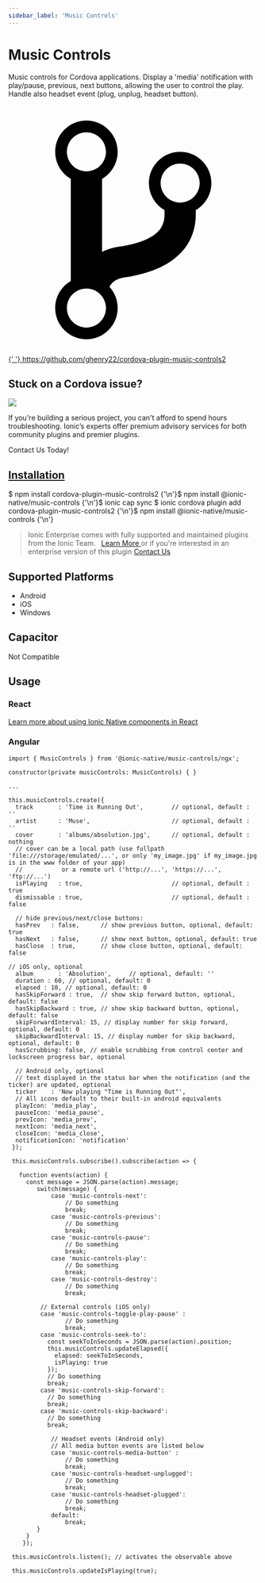 ```yaml
---
sidebar_label: 'Music Controls'
---
```



# Music Controls

Music controls for Cordova applications.
Display a 'media' notification with play/pause, previous, next buttons, allowing the user to control the play.
Handle also headset event (plug, unplug, headset button).

<p>
  <a
    href="https://github.com/ghenry22/cordova-plugin-music-controls2"
    target="_blank"
    rel="noopener"
    className="git-link"
  >
    <svg viewBox="0 0 512 512">
      <path d="M416 160c0-35.3-28.7-64-64-64s-64 28.7-64 64c0 23.7 12.9 44.3 32 55.4v8.6c0 19.9-7.8 33.7-25.3 44.9-15.4 9.8-38.1 17.1-67.5 21.5-14 2.1-25.7 6-35.2 10.7V151.4c19.1-11.1 32-31.7 32-55.4 0-35.3-28.7-64-64-64S96 60.7 96 96c0 23.7 12.9 44.3 32 55.4v209.2c-19.1 11.1-32 31.7-32 55.4 0 35.3 28.7 64 64 64s64-28.7 64-64c0-16.6-6.3-31.7-16.7-43.1 1.9-4.9 9.7-16.3 29.4-19.3 38.8-5.8 68.9-15.9 92.3-30.8 36-22.8 55-57 55-98.8v-8.6c19.1-11.1 32-31.7 32-55.4zM160 56c22.1 0 40 17.9 40 40s-17.9 40-40 40-40-17.9-40-40 17.9-40 40-40zm0 400c-22.1 0-40-17.9-40-40s17.9-40 40-40 40 17.9 40 40-17.9 40-40 40zm192-256c-22.1 0-40-17.9-40-40s17.9-40 40-40 40 17.9 40 40-17.9 40-40 40z"></path>
    </svg>{' '}
    https://github.com/ghenry22/cordova-plugin-music-controls2
  </a>
</p>

<h2>Stuck on a Cordova issue?</h2>
<DocsCard
  className="cordova-ee-card"
  header="Don't waste precious time on plugin issues."
  href="https://ionicframework.com/sales?product_of_interest=Ionic%20Native"
>
  <div>
    <img src={require('./_assets/img/native-cordova-bot.png').default} class="cordova-ee-img" />
    <p>
      If you're building a serious project, you can't afford to spend hours troubleshooting. Ionic’s experts offer
      premium advisory services for both community plugins and premier plugins.
    </p>
    <DocsButton className="native-ee-detail">Contact Us Today!</DocsButton>
  </div>
</DocsCard>

<h2 id="installation">
  <a href="#installation">Installation</a>
</h2>
<Tabs
  groupId="runtime"
  defaultValue="Capacitor"
  values={[
    { value: 'Capacitor', label: 'Capacitor' },
    { value: 'Cordova', label: 'Cordova' },
    { value: 'Enterprise', label: 'Enterprise' },
  ]}
>
  <TabItem value="Capacitor">
    <CodeBlock className="language-shell">
      $ npm install cordova-plugin-music-controls2 {'\n'}$ npm install @ionic-native/music-controls {'\n'}$ ionic cap
      sync
    </CodeBlock>
  </TabItem>
  <TabItem value="Cordova">
    <CodeBlock className="language-shell">
      $ ionic cordova plugin add cordova-plugin-music-controls2 {'\n'}$ npm install @ionic-native/music-controls {'\n'}
    </CodeBlock>
  </TabItem>
  <TabItem value="Enterprise">
    <blockquote>
      Ionic Enterprise comes with fully supported and maintained plugins from the Ionic Team. &nbsp;
      <a class="btn" href="https://ionic.io/docs/premier-plugins">
        Learn More
      </a> or if you're interested in an enterprise version of this plugin <a
        class="btn"
        href="https://ionicframework.com/sales?product_of_interest=Ionic%20Enterprise%20Engine"
      >
        Contact Us
      </a>
    </blockquote>
  </TabItem>
</Tabs>

## Supported Platforms

- Android
- iOS
- Windows

## Capacitor

Not Compatible

## Usage

### React

[Learn more about using Ionic Native components in React](../native-community.md#react)

### Angular

```tsx
import { MusicControls } from '@ionic-native/music-controls/ngx';

constructor(private musicControls: MusicControls) { }

...

this.musicControls.create({
  track       : 'Time is Running Out',        // optional, default : ''
  artist      : 'Muse',                       // optional, default : ''
  cover       : 'albums/absolution.jpg',      // optional, default : nothing
  // cover can be a local path (use fullpath 'file:///storage/emulated/...', or only 'my_image.jpg' if my_image.jpg is in the www folder of your app)
  //           or a remote url ('http://...', 'https://...', 'ftp://...')
  isPlaying   : true,                         // optional, default : true
  dismissable : true,                         // optional, default : false

  // hide previous/next/close buttons:
  hasPrev   : false,      // show previous button, optional, default: true
  hasNext   : false,      // show next button, optional, default: true
  hasClose  : true,       // show close button, optional, default: false

// iOS only, optional
  album       : 'Absolution',     // optional, default: ''
  duration : 60, // optional, default: 0
  elapsed : 10, // optional, default: 0
  hasSkipForward : true,  // show skip forward button, optional, default: false
  hasSkipBackward : true, // show skip backward button, optional, default: false
  skipForwardInterval: 15, // display number for skip forward, optional, default: 0
  skipBackwardInterval: 15, // display number for skip backward, optional, default: 0
  hasScrubbing: false, // enable scrubbing from control center and lockscreen progress bar, optional

  // Android only, optional
  // text displayed in the status bar when the notification (and the ticker) are updated, optional
  ticker    : 'Now playing "Time is Running Out"',
  // All icons default to their built-in android equivalents
  playIcon: 'media_play',
  pauseIcon: 'media_pause',
  prevIcon: 'media_prev',
  nextIcon: 'media_next',
  closeIcon: 'media_close',
  notificationIcon: 'notification'
 });

 this.musicControls.subscribe().subscribe(action => {

   function events(action) {
     const message = JSON.parse(action).message;
     	switch(message) {
     		case 'music-controls-next':
     			// Do something
     			break;
     		case 'music-controls-previous':
     			// Do something
     			break;
     		case 'music-controls-pause':
     			// Do something
     			break;
     		case 'music-controls-play':
     			// Do something
     			break;
     		case 'music-controls-destroy':
     			// Do something
     			break;

         // External controls (iOS only)
         case 'music-controls-toggle-play-pause' :
     			// Do something
     			break;
         case 'music-controls-seek-to':
           const seekToInSeconds = JSON.parse(action).position;
           this.musicControls.updateElapsed({
             elapsed: seekToInSeconds,
             isPlaying: true
           });
           // Do something
           break;
         case 'music-controls-skip-forward':
           // Do something
           break;
         case 'music-controls-skip-backward':
           // Do something
           break;

     		// Headset events (Android only)
     		// All media button events are listed below
     		case 'music-controls-media-button' :
     			// Do something
     			break;
     		case 'music-controls-headset-unplugged':
     			// Do something
     			break;
     		case 'music-controls-headset-plugged':
     			// Do something
     			break;
     		default:
     			break;
     	}
     }
    });

 this.musicControls.listen(); // activates the observable above

 this.musicControls.updateIsPlaying(true);


```
